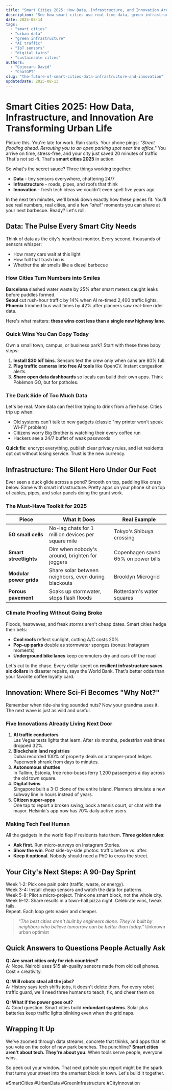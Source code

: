```yaml
---
title: "Smart Cities 2025: How Data, Infrastructure, and Innovation Are Transforming Urban Life"
description: "See how smart cities use real-time data, green infrastructure, and AI to cut traffic, save energy, and boost safety. Practical tips and real examples inside."
date: 2025-08-14
tags:
  - "smart cities"
  - "urban data"
  - "green infrastructure"
  - "AI traffic"
  - "IoT sensors"
  - "digital twins"
  - "sustainable cities"
authors:
  - "Cojocaru David"
  - "ChatGPT"
slug: "the-future-of-smart-cities-data-infrastructure-and-innovation"
updatedDate: 2025-08-13
---
```


# Smart Cities 2025: How Data, Infrastructure, and Innovation Are Transforming Urban Life

Picture this. You're late for work. Rain starts. Your phone pings: *"Street flooding ahead. Rerouting you to an open parking spot near the office."* You arrive on time, stress-free, and your city just saved 20 minutes of traffic. That's not sci-fi. That's **smart cities 2025** in action.

So what's the secret sauce? Three things working together:

- **Data** - tiny sensors everywhere, chattering 24/7  
- **Infrastructure** - roads, pipes, and roofs that think  
- **Innovation** - fresh tech ideas we couldn't even spell five years ago  

In the next ten minutes, we'll break down exactly how these pieces fit. You'll see real numbers, real cities, and a few *"aha!"* moments you can share at your next barbecue. Ready? Let's roll.

## Data: The Pulse Every Smart City Needs

Think of data as the city's heartbeat monitor. Every second, thousands of sensors whisper:

- How many cars wait at this light  
- How full that trash bin is  
- Whether the air smells like a diesel barbecue  

### How Cities Turn Numbers into Smiles

**Barcelona** slashed water waste by 25% after smart meters caught leaks before puddles formed.  
**Seoul** cut rush-hour traffic by 14% when AI re-timed 2,400 traffic lights.  
**Phoenix** trimmed bus wait times by 42% after planners saw real-time rider data.

Here's what matters: **these wins cost less than a single new highway lane**.

### Quick Wins You Can Copy Today

Own a small town, campus, or business park? Start with these three baby steps:

1. **Install $30 IoT bins**. Sensors text the crew only when cans are 80% full.  
2. **Plug traffic cameras into free AI tools** like OpenCV. Instant congestion alerts.  
3. **Share open data dashboards** so locals can build their own apps. Think Pokémon GO, but for potholes.

### The Dark Side of Too Much Data

Let's be real. More data can feel like trying to drink from a fire hose. Cities trip up when:

- Old systems can't talk to new gadgets (classic "my printer won't speak Wi-Fi" problem)  
- Citizens worry Big Brother is watching their every coffee run  
- Hackers see a 24/7 buffet of weak passwords

**Quick fix**: encrypt everything, publish clear privacy rules, and let residents opt out without losing service. Trust is the new currency.

## Infrastructure: The Silent Hero Under Our Feet

Ever seen a duck glide across a pond? Smooth on top, paddling like crazy below. Same with smart infrastructure. Pretty apps on your phone sit on top of cables, pipes, and solar panels doing the grunt work.

### The Must-Have Toolkit for 2025

| Piece | What It Does | Real Example |
|---|---|---|
| **5G small cells** | No-lag chats for 1 million devices per square mile | Tokyo's Shibuya crossing |
| **Smart streetlights** | Dim when nobody's around, brighten for joggers | Copenhagen saved 65% on power bills |
| **Modular power grids** | Share solar between neighbors, even during blackouts | Brooklyn Microgrid |
| **Porous pavement** | Soaks up stormwater, stops flash floods | Rotterdam's water squares |

### Climate Proofing Without Going Broke

Floods, heatwaves, and freak storms aren't cheap dates. Smart cities hedge their bets:

- **Cool roofs** reflect sunlight, cutting A/C costs 20%  
- **Pop-up parks** double as stormwater sponges (bonus: Instagram moments)  
- **Underground bike lanes** keep commuters dry and cars off the road

Let's cut to the chase. Every dollar spent on **resilient infrastructure saves six dollars** in disaster repairs, says the World Bank. That's better odds than your favorite coffee loyalty card.

## Innovation: Where Sci-Fi Becomes "Why Not?"

Remember when ride-sharing sounded nuts? Now your grandma uses it. The next wave is just as wild and useful.

### Five Innovations Already Living Next Door

1. **AI traffic conductors**  
   Las Vegas tests lights that learn. After six months, pedestrian wait times dropped 32%.  
2. **Blockchain land registries**  
   Dubai recorded 100% of property deals on a tamper-proof ledger. Paperwork shrank from days to minutes.  
3. **Autonomous shuttles**  
   In Tallinn, Estonia, free robo-buses ferry 1,200 passengers a day across the old town square.  
4. **Digital twins**  
   Singapore built a 3-D clone of the entire island. Planners simulate a new subway line in hours instead of years.  
5. **Citizen super-apps**  
   One tap to report a broken swing, book a tennis court, or chat with the mayor. Helsinki's app now has 70% daily active users.

### Making Tech Feel Human

All the gadgets in the world flop if residents hate them. **Three golden rules**:

- **Ask first**. Run micro-surveys on Instagram Stories.  
- **Show the win**. Post side-by-side photos: traffic before vs. after.  
- **Keep it optional**. Nobody should need a PhD to cross the street.

## Your City's Next Steps: A 90-Day Sprint

Week 1-2: Pick one pain point (traffic, waste, or energy).  
Week 3-4: Install cheap sensors and watch the data for patterns.  
Week 5-8: Pilot a micro-project. Think one smart block, not the whole city.  
Week 9-12: Share results in a town-hall pizza night. Celebrate wins, tweak fails.  
Repeat. Each loop gets easier and cheaper.

> _"The best cities aren't built by engineers alone. They're built by neighbors who believe tomorrow can be better than today."_   Unknown urban optimist

## Quick Answers to Questions People Actually Ask

**Q: Are smart cities only for rich countries?**  
A: Nope. Nairobi uses $15 air-quality sensors made from old cell phones. Cost ≠ creativity.

**Q: Will robots steal all the jobs?**  
A: History says tech shifts jobs, it doesn't delete them. For every robot traffic guard, we'll need three humans to teach, fix, and cheer them on.

**Q: What if the power goes out?**  
A: Good question. Smart cities build **redundant systems**. Solar plus batteries keep traffic lights blinking even when the grid naps.

## Wrapping It Up

We've zoomed through data streams, concrete that thinks, and apps that let you vote on the color of new park benches. The punchline? **Smart cities aren't about tech. They're about you.** When tools serve people, everyone wins.

So peek out your window. That next pothole you report might be the spark that turns your street into the smartest block in town. Let's build it together.

#SmartCities #UrbanData #GreenInfrastructure #CityInnovation